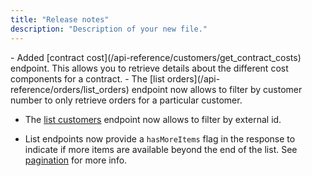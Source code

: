 ```yaml
---
title: "Release notes"
description: "Description of your new file."
---
```


<Update label="2025-07-22">
- Added [contract cost](/api-reference/customers/get_contract_costs) endpoint. This allows you to retrieve details about the different cost components for a contract.
</Update>
<Update label="2025-07-16">
- The [list orders](/api-reference/orders/list_orders) endpoint now allows to filter by customer number to only retrieve orders for a particular customer.

- The [list customers](/api-reference/customers/list_customers) endpoint now allows to filter by external id. 

- List endpoints now provide a `hasMoreItems` flag in the response to indicate if more items are available beyond the end of the list. See [pagination](/guides/pagination) for more info.

</Update>